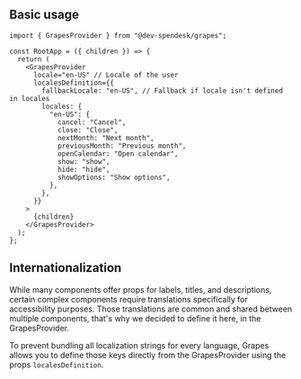 ## Basic usage

```tsx
import { GrapesProvider } from "@dev-spendesk/grapes";

const RootApp = ({ children }) => {
  return (
    <GrapesProvider
      locale="en-US" // Locale of the user
      localesDefinition={{
        fallbackLocale: "en-US", // Fallback if locale isn't defined in locales
        locales: {
          "en-US": {
            cancel: "Cancel",
            close: "Close",
            nextMonth: "Next month",
            previousMonth: "Previous month",
            openCalendar: "Open calendar",
            show: "show",
            hide: "hide",
            showOptions: "Show options",
          },
        },
      }}
    >
      {children}
    </GrapesProvider>
  );
};
```

## Internationalization

While many components offer props for labels, titles, and descriptions, certain complex components require translations specifically for accessibility purposes. Those translations are common and shared between multiple components, that's why we decided to define it here, in the GrapesProvider.

To prevent bundling all localization strings for every language, Grapes allows you to define those keys directly from the GrapesProvider using the props `localesDefinition`.
